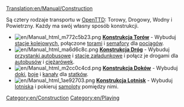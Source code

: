 [[Translation:en/Manual/Construction]]
{{pl/Spis treści}}

Są cztery rodzaje transportu w [[en/Manual/Main Page|OpenTTD]]: Torowy, Drogowy, Wodny i Powietrzny. Każdy ma swój własny sposób konstrukcji.


*[[File:en/Manual html m772c5b23.png]] '''[[pl/Manual/Linie kolejowe|Konstrukcja Torów]]''' - Wybuduj [[en/Manual/Railway station|stacje kolejowych]], połączone [[en/Manual/Building tracks|torami]] i [[pl/Manual/Sygnalizacja|semafory]] dla [[en/Manual/Trains|pociągów]].
*[[File:en/Manual html ma6d6c8c.png]] '''[[en/Manual/Roadway construction|Konstrukcja Dróg]]''' - Wybuduj [[en/Manual/Loading Bays#bus-loading-bay|przystanki autobusowe]] i [[en/Manual/Loading Bays#lorry-loading-bay|stacje załadunkowe]] i połącz je drogami dla [[en/Manual/Base Set/Road Vehicles/Buses|autobusów]] i [[en/Manual/Road vehicles|ciężarówek]].
*[[File:en/Manual html m2cc0c4cd.png]] '''[[en/Manual/Waterway construction|Konstrukcja Doków]]''' - Wybuduj [[en/Manual/Water Transport Tiles|doki]], [[en/Manual/Waypoints|boje]] i [[en/Manual/Water Transport Tiles|kanały]] dla [[en/Manual/Ships|statków]].
*[[File:en/Manual html 1ae92703.png]] '''[[en/Manual/Airport construction|Konstrukcja Lotnisk]]''' - Wybuduj [[en/Manual/Airports|lotniska]] i pokieruj [[en/Manual/Aircraft|samoloty]] pomiędzy nimi.

[[Category:en/Construction]]
[[Category:en/Playing]]